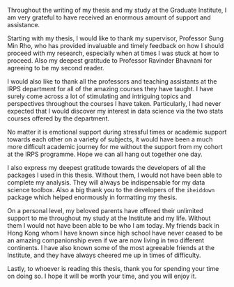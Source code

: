 Throughout the writing of my thesis and my study at the Graduate Institute, I am very grateful to have received an enormous amount of support and assistance.

Starting with my thesis, I would like to thank my supervisor, Professor Sung Min Rho, who has provided invaluable and timely feedback on how I should proceed with my research, especially when at times I was stuck at how to proceed. Also my deepest gratitude to Professor Ravinder Bhavnani for agreeing to be my second reader.

I would also like to thank all the professors and teaching assistants at the IRPS department for all of the amazing courses they have taught. I have surely come across a lot of stimulating and intriguing topics and perspectives throughout the courses I have taken. Particularly, I had never expected that I would discover my interest in data science via the two stats courses offered by the department.

No matter it is emotional support during stressful times or academic support towards each other on a variety of subjects, it would have been a much more difficult academic journey for me without the support from my cohort at the IRPS programme. Hope we can all hang out together one day.

I also express my deepest gratitude towards the developers of all the packages I used in this thesis. Without them, I would not have been able to complete my analysis. They will always be indispensable for my data science toolbox. Also a big thank you to the developers of the `iheiddown` package which helped enormously in formatting my thesis.

On a personal level, my beloved parents have offered their unlimited support to me throughout my study at the Institute and my life. Without them I would not have been able to be who I am today. My friends back in Hong Kong whom I have known since high school have never ceased to be an amazing companionship even if we are now living in two different continents. I have also known some of the most agreeable friends at the Institute, and they have always cheered me up in times of difficulty.

Lastly, to whoever is reading this thesis, thank you for spending your time on doing so. I hope it will be worth your time, and you will enjoy it.

```{=tex}
\begin{flushright}
Chin Man KWAN \\
Graduate Institute, Geneva \\
10 January 2022
\end{flushright}
```
